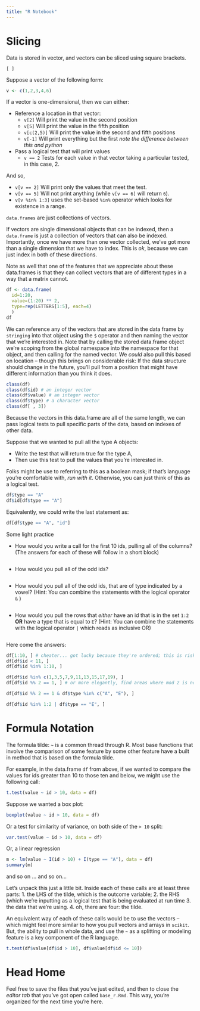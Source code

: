 ```yaml
---
title: "R Notebook"
---
```

# Slicing 

Data is stored in vector, and vectors can be sliced using square brackets.

`[ ]` 

Suppose a vector of the following form:

```r
v <- c(1,2,3,4,6)
```


If a vector is one-dimensional, then we can either:

- Reference a location in that vector:
  - `v[2]` Will print the value in the second position
  - `v[5]` Will print the value in the fifth position
  - `v[c(2,5)]`  Will print the value in the second and fifth positions
  - `v[-1]`  Will print everything but the first *note the difference between this and python* 
- Pass a logical test that will print values
  - `v == 2` Tests for each value in that vector taking a particular tested, in this case, 2. 

And so, 

- `v[v == 2]` Will print only the values that meet the test.
- `v[v == 5]` Will not print anything (while `v[v == 6]` will return `6`).
- `v[v %in% 1:3]` uses the set-based `%in%` operator which looks for existence in a range.  

`data.frames` are just collections of vectors.

If vectors are single dimensional objects that can be indexed, then a `data.frame` is just a collection of vectors that can also be indexed. Importantly, once we have more than one vector collected, we've got more than a single dimension that we have to index. This is *ok*, because we can just index in both of these directions. 

Note as well that one of the features that we appreciate about these data.frames is that they can collect vectors that are of different types in a way that a matrix cannot. 


```r
df <- data.frame(
  id=1:20,
  value=(1:20) ** 2,
  type=rep(LETTERS[1:5], each=4) 
  )
df
```

We can reference any of the vectors that are stored in the data frame by `stringing` into that object using the `$` operator and then naming the vector that we're interested in. Note that by calling the stored data.frame object we're scoping from the global namespace into the namespace for that object, and then calling for the named vector. We *could* also pull this based on location -- though this brings on considerable risk: If the data structure should change in the future, you'll pull from a position that might have different information than you think it does. 

```r
class(df)
class(df$id) # an integer vector
class(df$value) # an integer vector
class(df$type) # a character vector
class(df[ , 3]) 
``` 
      
Because the vectors in this data.frame are all of the same length, we can pass logical tests to pull specific parts of the data, based on indexes of other data. 

Suppose that we wanted to pull all the type A objects: 

- Write the test that will return true for the type A,
- Then use this test to pull the values that you're interested in. 

Folks might be use to referring to this as a boolean mask; if that's language you're comfortable with, *run with it*. Otherwise, you can just think of this as a logical test. 

```r
df$type == "A"
df$id[df$type == "A"]
``` 
Equivalently, we could write the last statement as: 

```r
df[df$type == "A", "id"]
```
Some light practice 

- How would you write a call for the first 10 ids, pulling all of the columns? (The answers for each of these will follow in a short block)

```r

```

- How would you pull all of the odd ids? 

```r

```

- How would you pull all of the odd ids, that are of type indicated by a vowel? (Hint: You can combine the statements with the logical operator `&` )

```r

```

- How would you pull the rows that *either* have an id that is in the set `1:2` **OR** have a type that is equal to `E`? (Hint: You can combine the statements with the logical operator `|` which reads as inclusive OR)

```r

```

Here come the answers: 

```r
df[1:10, ] # cheater... got lucky because they're ordered; this is risky
df[df$id < 11, ]
df[df$id %in% 1:10, ]

df[df$id %in% c(1,3,5,7,9,11,13,15,17,19), ]
df[df$id %% 2 == 1, ] # or more elegantly, find areas where mod 2 is not zero.

df[df$id %% 2 == 1 & df$type %in% c("A", "E"), ]

df[df$id %in% 1:2 | df$type == "E", ]
```

# Formula Notation 
The formula tilde: `~` is a common thread through R. Most base functions that involve the comparison of some feature by some other feature have a built in method that is based on the formula tilde.

For example, in the data.frame `df` from above, if we wanted to compare the values for ids greater than 10 to those ten and below, we might use the following call:

```r
t.test(value ~ id > 10, data = df)
```

Suppose we wanted a box plot:

```r
boxplot(value ~ id > 10, data = df)
```

Or a test for similarity of variance, on both side of the `> 10` split:

```r
var.test(value ~ id > 10, data = df)
``` 

Or, a linear regression

```r
m <- lm(value ~ I(id > 10) + I(type == "A"), data = df)
summary(m)
``` 

and so on ... and so on...

Let's unpack this just a little bit. Inside each of these calls are at least three parts:
1. the LHS of the tilde, which is the outcome variable;
2. the RHS (which we're inputting as a logical test that is being evaluated at run time
3. the data that we're using.
4. oh, there are four: the tilde.

An equivalent way of each of these calls would be to use the vectors -- which might feel more similar to how you pull vectors and arrays in `scikit`. But, the ability to pull in whole data, and use the `~` as a splitting or modeling feature is a key component of the R language. 

```r
t.test(df$value[df$id > 10], df$value[df$id <= 10])
```

# Head Home

Feel free to save the files that you've just edited, and then to close the *editor tab* that you've got open called `base_r.Rmd`. This way, you're organized for the next time you're here. 

